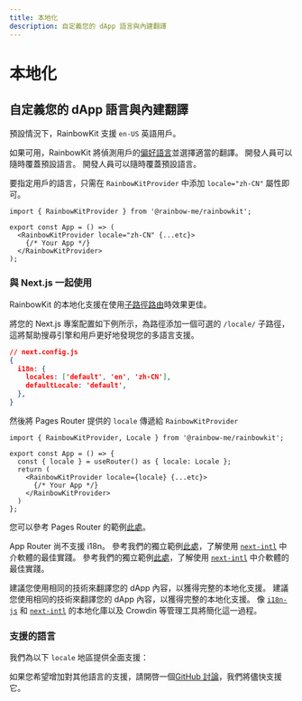 ```yaml
---
title: 本地化
description: 自定義您的 dApp 語言與內建翻譯
---
```


# 本地化

## 自定義您的 dApp 語言與內建翻譯

預設情況下，RainbowKit 支援 `en-US` 英語用戶。

如果可用，RainbowKit 將偵測用戶的[偏好語言](https://developer.mozilla.org/en-US/docs/Web/API/Navigator/language)並選擇適當的翻譯。 開發人員可以隨時覆蓋預設語言。 開發人員可以隨時覆蓋預設語言。

要指定用戶的語言，只需在 `RainbowKitProvider` 中添加 `locale="zh-CN"` 屬性即可。

```tsx
import { RainbowKitProvider } from '@rainbow-me/rainbowkit';

export const App = () => (
  <RainbowKitProvider locale="zh-CN" {...etc}>
    {/* Your App */}
  </RainbowKitProvider>
);
```

### 與 Next.js 一起使用

RainbowKit 的本地化支援在使用[子路徑路由](https://nextjs.org/docs/pages/building-your-application/routing/internationalization#sub-path-routing)時效果更佳。

將您的 Next.js 專案配置如下例所示，為路徑添加一個可選的 `/locale/` 子路徑，這將幫助搜尋引擎和用戶更好地發現您的多語言支援。

```json
// next.config.js
{
  i18n: {
    locales: ['default', 'en', 'zh-CN'],
    defaultLocale: 'default',
  },
}
```

然後將 Pages Router 提供的 `locale` 傳遞給 `RainbowKitProvider`

```tsx
import { RainbowKitProvider, Locale } from '@rainbow-me/rainbowkit';

export const App = () => {
  const { locale } = useRouter() as { locale: Locale };
  return (
    <RainbowKitProvider locale={locale} {...etc}>
      {/* Your App */}
    </RainbowKitProvider>
  )
};
```

您可以參考 Pages Router 的範例[此處](https://github.com/rainbow-me/rainbowkit/tree/main/examples/with-next)。

App Router 尚不支援 i18n。 參考我們的獨立範例[此處](https://github.com/rainbow-me/rainbowkit/tree/main/examples/with-next-app-i18n)，了解使用 [`next-intl`](https://github.com/amannn/next-intl) 中介軟體的最佳實踐。 參考我們的獨立範例[此處](https://github.com/rainbow-me/rainbowkit/tree/main/examples/with-next-app-i18n)，了解使用 [`next-intl`](https://github.com/amannn/next-intl) 中介軟體的最佳實踐。

建議您使用相同的技術來翻譯您的 dApp 內容，以獲得完整的本地化支援。 建議您使用相同的技術來翻譯您的 dApp 內容，以獲得完整的本地化支援。 像 [`i18n-js`](https://github.com/fnando/i18n) 和 [`next-intl`](https://github.com/amannn/next-intl) 的本地化庫以及 Crowdin 等管理工具將簡化這一過程。

### 支援的語言

我們為以下 `locale` 地區提供全面支援：

<Table
  header={[
    '語言', '地區', '語境', '簡寫'
  ]}
  dataTypes={[
    'string', 'string', 'code', 'code'
  ]}
  data={[
    ['English', '美國 🇺🇸', 'en-US', 'en'],
    ['中文', '中國大陸 🇨🇳', 'zh-CN', 'zh-Hans', 'zh'],
    ['繁體中文', '香港 🇭🇰', 'zh-HK'],
    ['繁體中文', '台灣 🇹🇼', 'zh-TW', 'zh-Hant'],
    ['हिंदी', '印度 🇮🇳', 'hi-IN', 'hi'],
    ['Español', '拉丁美洲 🌎', 'es-419', 'es'],
    ['Français', '法國 🇫🇷', 'fr-FR', 'fr'],
    ['العربية', '中東 🌍', 'ar-AR', 'ar'],
    ['Português', '巴西 🇧🇷', 'pt-BR', 'pt'],
    ['Русский', '俄羅斯 🇷🇺', 'ru-RU', 'ru'],
    ['Bahasa Indonesia', '印尼 🇮🇩', 'id-ID', 'id'],
    ['日本語', '日本 🇯🇵', 'ja-JP', 'ja'],
    ['Türkçe', '土耳其 🇹🇷', 'tr-TR', 'tr'],
    ['한국어', '韓國 🇰🇷', 'ko-KR', 'ko'],
    ['ภาษาไทย', '泰國 🇹🇭', 'th-TH', 'th'],
    ['українська', '烏克蘭 🇺🇦', 'uk-UA', 'ua'],
  ]}
/>

如果您希望增加對其他語言的支援，請開啓一個[GitHub 討論](https://github.com/rainbow-me/rainbowkit/discussions/new?category=ideas)，我們將儘快支援它。
